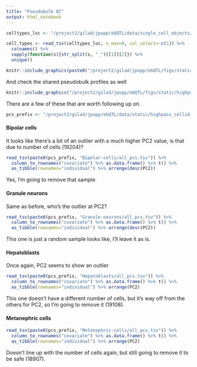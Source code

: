 ```yaml
---
title: "Pseudobulk QC"
output: html_notebook
---
```


```r
celltypes_loc <- "/project2/gilad/jpopp/ebQTL/data/single_cell_objects/highpass_cellid_all.pseudobulk-scran.tsv"

cell.types <- read_tsv(celltypes_loc, n_max=0, col_select=-c(1)) %>%
  colnames() %>%
  sapply(function(s){str_split(s, "_")[[1]][2]}) %>% 
  unique()
```

```r
knitr::include_graphics(paste0("/project2/gilad/jpopp/ebQTL/figs/static/highpass_cellid_all/pseudobulk-scran/", cell.types, "/qc.png"))
```
And check the shared pseudobulk profiles as well
```r
knitr::include_graphics("/project2/gilad/jpopp/ebQTL/figs/static/highpass_cellid_all/pseudobulk-scran/Shared/qc.png")
```

There are a few of these that are worth following up on.
```r
pcs_prefix <- "/project2/gilad/jpopp/ebQTL/data/static/highpass_cellid_all/pseudobulk-scran/"
```


#### Bipolar cells
It looks like there's a bit of an outlier with a much higher PC2 value, is that due to number of cells (19204)?
```r
read_tsv(paste0(pcs_prefix, "Bipolar-cells/all_pcs.tsv")) %>%
  column_to_rownames("covariate") %>% as.data.frame() %>% t() %>%
  as_tibble(rownames="individual") %>% arrange(desc(PC2))
```
Yes, I'm going to remove that sample

#### Granule neurons
Same as before, who's the outlier at PC2?
```r
read_tsv(paste0(pcs_prefix, "Granule-neurons/all_pcs.tsv")) %>%
  column_to_rownames("covariate") %>% as.data.frame() %>% t() %>%
  as_tibble(rownames="individual") %>% arrange(desc(PC2))
```
This one is just a random sample looks like, I'll leave it as is. 

#### Hepatoblasts
Once again, PC2 seems to show an outlier
```r
read_tsv(paste0(pcs_prefix, "Hepatoblasts/all_pcs.tsv")) %>%
  column_to_rownames("covariate") %>% as.data.frame() %>% t() %>%
  as_tibble(rownames="individual") %>% arrange(PC2)
```
This one doesn't have a different number of cells, but it's way off from the others for PC2, so I'm going to remove it (19108).


#### Metanephric cells
```r
read_tsv(paste0(pcs_prefix, "Metanephric-cells/all_pcs.tsv")) %>%
  column_to_rownames("covariate") %>% as.data.frame() %>% t() %>%
  as_tibble(rownames="individual") %>% arrange(PC2)
```
Doesn't line up with the number of cells again, but still going to remove it to be safe (18907).
